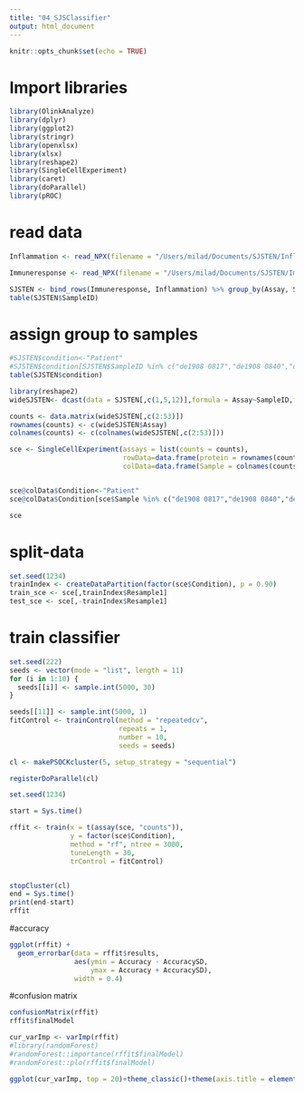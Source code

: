 ```yaml
---
title: "04_SJSClassifier"
output: html_document
---
```


```r
knitr::opts_chunk$set(echo = TRUE)
```

# Import libraries
```r
library(OlinkAnalyze)
library(dplyr)
library(ggplot2)
library(stringr)
library(openxlsx)
library(xlsx)
library(reshape2)
library(SingleCellExperiment)
library(caret)
library(doParallel)
library(pROC)
```


# read data
```r
Inflammation <- read_NPX(filename = "/Users/milad/Documents/SJSTEN/Inflammation_Brüggen_Drug Allergy_NPX.xlsx")

Immuneresponse <- read_NPX(filename = "/Users/milad/Documents/SJSTEN/Immune Response_Brüggen_Drug Allergy_NPX.xlsx")
```


```r
SJSTEN <- bind_rows(Immuneresponse, Inflammation) %>% group_by(Assay, SampleID) %>% filter(row_number()==1)
table(SJSTEN$SampleID)
```


# assign group to samples
```r
#SJSTEN$condition<-"Patient"
#SJSTEN$condition[SJSTEN$SampleID %in% c("de1908 0817","de1908 0840","de1908 0984","de1908 0985","de1908 0986","de1908 0988","de1908 0991","de1908 0992","de1908 0990")]<-"Control"
table(SJSTEN$condition)
```



```r
library(reshape2)
wideSJSTEN<- dcast(data = SJSTEN[,c(1,5,12)],formula = Assay~SampleID,fun.aggregate = sum,value.var = "NPX")

counts <- data.matrix(wideSJSTEN[,c(2:53)])
rownames(counts) <- c(wideSJSTEN$Assay)
colnames(counts) <- c(colnames(wideSJSTEN[,c(2:53)]))

sce <- SingleCellExperiment(assays = list(counts = counts),
                            rowData=data.frame(protein = rownames(counts)),
                            colData=data.frame(Sample = colnames(counts),Condition= NA))


sce@colData$Condition<-"Patient"
sce@colData$Condition[sce$Sample %in% c("de1908 0817","de1908 0840","de1908 0984","de1908 0985","de1908 0986","de1908 0988","de1908 0991","de1908 0992","de1908 0990")]<-"Control"

sce
```


# split-data
```r
set.seed(1234)
trainIndex <- createDataPartition(factor(sce$Condition), p = 0.90)
train_sce <- sce[,trainIndex$Resample1]
test_sce <- sce[,-trainIndex$Resample1]
```


# train classifier
```r
set.seed(222)
seeds <- vector(mode = "list", length = 11)
for (i in 1:10) {
  seeds[[i]] <- sample.int(5000, 30)
}

seeds[[11]] <- sample.int(5000, 1)
fitControl <- trainControl(method = "repeatedcv",
                           repeats = 1,
                           number = 10,
                           seeds = seeds)

cl <- makePSOCKcluster(5, setup_strategy = "sequential")

registerDoParallel(cl)

set.seed(1234)

start = Sys.time()

rffit <- train(x = t(assay(sce, "counts")), 
               y = factor(sce$Condition),
               method = "rf", ntree = 3000,
               tuneLength = 30,
               trControl = fitControl)


stopCluster(cl)
end = Sys.time()
print(end-start)
rffit
```



#accuracy
```r
ggplot(rffit) + 
  geom_errorbar(data = rffit$results,
                aes(ymin = Accuracy - AccuracySD,
                    ymax = Accuracy + AccuracySD),
                width = 0.4)
```


#confusion matrix
```r
confusionMatrix(rffit)
rffit$finalModel
```


```r
cur_varImp <- varImp(rffit)
#library(randomForest)
#randomForest::importance(rffit$finalModel)
#randomForest::plo(rffit$finalModel)

ggplot(cur_varImp, top = 20)+theme_classic()+theme(axis.title = element_text(color="black",size = 18),axis.text = element_text(color="black",size = 25))
```


